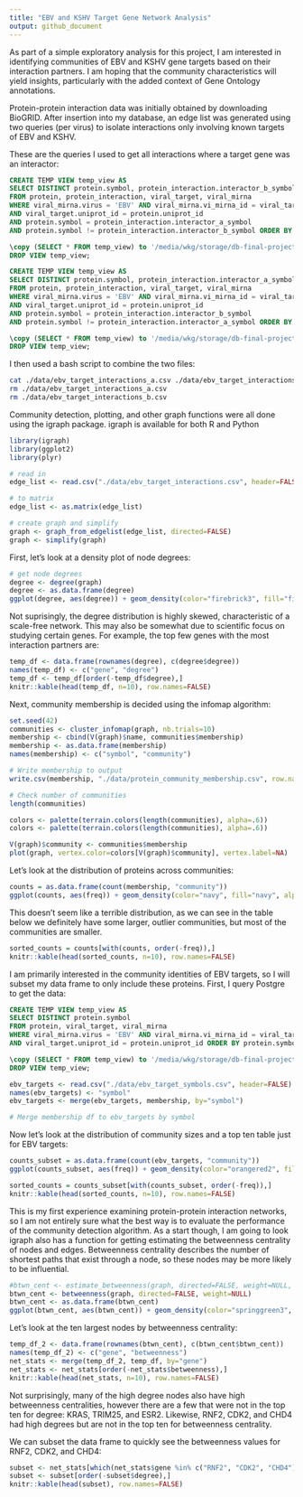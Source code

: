 ```yaml
---
title: "EBV and KSHV Target Gene Network Analysis"
output: github_document
---
```


As part of a simple exploratory analysis for this project, I am interested in identifying communities of EBV and KSHV gene targets based on their interaction partners. I am hoping that the community characteristics will yield insights, particularly with the added context of Gene Ontology annotations.

Protein-protein interaction data was initially obtained by downloading BioGRID. After insertion into my database, an edge list was generated using two queries (per virus) to isolate interactions only involving known targets of EBV and KSHV.

These are the queries I used to get all interactions where a target gene was an interactor:

```sql
CREATE TEMP VIEW temp_view AS
SELECT DISTINCT protein.symbol, protein_interaction.interactor_b_symbol 
FROM protein, protein_interaction, viral_target, viral_mirna 
WHERE viral_mirna.virus = 'EBV' AND viral_mirna.vi_mirna_id = viral_target.vi_mirna_id 
AND viral_target.uniprot_id = protein.uniprot_id 
AND protein.symbol = protein_interaction.interactor_a_symbol 
AND protein.symbol != protein_interaction.interactor_b_symbol ORDER BY protein.symbol ASC;

\copy (SELECT * FROM temp_view) to '/media/wkg/storage/db-final-project/data/ebv_target_interactions_a.csv' with csv
DROP VIEW temp_view;

CREATE TEMP VIEW temp_view AS
SELECT DISTINCT protein.symbol, protein_interaction.interactor_a_symbol 
FROM protein, protein_interaction, viral_target, viral_mirna 
WHERE viral_mirna.virus = 'EBV' AND viral_mirna.vi_mirna_id = viral_target.vi_mirna_id 
AND viral_target.uniprot_id = protein.uniprot_id 
AND protein.symbol = protein_interaction.interactor_b_symbol 
AND protein.symbol != protein_interaction.interactor_a_symbol ORDER BY protein.symbol ASC;

\copy (SELECT * FROM temp_view) to '/media/wkg/storage/db-final-project/data/ebv_target_interactions_b.csv' with csv
DROP VIEW temp_view;
```

I then used a bash script to combine the two files:

```bash
cat ./data/ebv_target_interactions_a.csv ./data/ebv_target_interactions_b.csv > ./data/ebv_target_interactions.csv
rm ./data/ebv_target_interactions_a.csv
rm ./data/ebv_target_interactions_b.csv
```

Community detection, plotting, and other graph functions were all done using the igraph package. igraph is available for both R and Python

```r
library(igraph)
library(ggplot2)
library(plyr)

# read in
edge_list <- read.csv("./data/ebv_target_interactions.csv", header=FALSE)

# to matrix
edge_list <- as.matrix(edge_list)

# create graph and simplify
graph <- graph_from_edgelist(edge_list, directed=FALSE)
graph <- simplify(graph)
```

First, let's look at a density plot of node degrees:

```r
# get node degrees
degree <- degree(graph)
degree <- as.data.frame(degree)
ggplot(degree, aes(degree)) + geom_density(color="firebrick3", fill="firebrick3", alpha=0.4) + coord_cartesian(xlim=c(0,150))
```

Not suprisingly, the degree distribution is highly skewed, characteristic of a scale-free network. This may also be somewhat due to scientific focus on studying certain genes. For example, the top few genes with the most interaction partners are:

```r
temp_df <- data.frame(rownames(degree), c(degree$degree))
names(temp_df) <- c("gene", "degree")
temp_df <- temp_df[order(-temp_df$degree),]
knitr::kable(head(temp_df, n=10), row.names=FALSE)
```

Next, community membership is decided using the infomap algorithm:

```r
set.seed(42)
communities <- cluster_infomap(graph, nb.trials=10)
membership <- cbind(V(graph)$name, communities$membership)
membership <- as.data.frame(membership)
names(membership) <- c("symbol", "community")

# Write membership to output
write.csv(membership, "./data/protein_community_membership.csv", row.names=FALSE, quote=FALSE)

# Check number of communities
length(communities)
```
```r
colors <- palette(terrain.colors(length(communities), alpha=.6))
colors <- palette(terrain.colors(length(communities), alpha=.6))
```

```r
V(graph)$community <- communities$membership
plot(graph, vertex.color=colors[V(graph)$community], vertex.label=NA)
```
 
 Let's look at the distribution of proteins across communities:
 
```r
counts = as.data.frame(count(membership, "community"))
ggplot(counts, aes(freq)) + geom_density(color="navy", fill="navy", alpha =0.4) + coord_cartesian(xlim=c(0,125))
```

This doesn't seem like a terrible distribution, as we can see in the table below we definitely have some larger, outlier communities, but most of the communities are smaller.

```r
sorted_counts = counts[with(counts, order(-freq)),]
knitr::kable(head(sorted_counts, n=10), row.names=FALSE)
```

I am primarily interested in the community identities of EBV targets, so I will subset my data frame to only include these proteins. First, I query Postgre to get the data:

```sql
CREATE TEMP VIEW temp_view AS
SELECT DISTINCT protein.symbol 
FROM protein, viral_target, viral_mirna 
WHERE viral_mirna.virus = 'EBV' AND viral_mirna.vi_mirna_id = viral_target.vi_mirna_id 
AND viral_target.uniprot_id = protein.uniprot_id ORDER BY protein.symbol ASC;

\copy (SELECT * FROM temp_view) to '/media/wkg/storage/db-final-project/data/ebv_target_symbols.csv' with csv
DROP VIEW temp_view;
```


```r
ebv_targets <- read.csv("./data/ebv_target_symbols.csv", header=FALSE)
names(ebv_targets) <- "symbol"
ebv_targets <- merge(ebv_targets, membership, by="symbol")

# Merge membership df to ebv_targets by symbol
```

Now let's look at the distribution of community sizes and a top ten table just for EBV targets:

```r
counts_subset = as.data.frame(count(ebv_targets, "community"))
ggplot(counts_subset, aes(freq)) + geom_density(color="orangered2", fill="orangered2", alpha =0.4) + coord_cartesian(xlim=c(0,25))
```
```r
sorted_counts = counts_subset[with(counts_subset, order(-freq)),]
knitr::kable(head(sorted_counts, n=10), row.names=FALSE)
```

This is my first experience examining protein-protein interaction networks, so I am not entirely sure what the best way is to evaluate the performance of the community detection algorithm. As a start though, I am going to look 
igraph also has a function for getting estimating the betweenness centrality of nodes and edges. Betweenness centrality describes the number of shortest paths that exist through a node, so these nodes may be more likely to be influential.
 
```r
#btwn_cent <- estimate_betweenness(graph, directed=FALSE, weight=NULL, cutoff=-1)
btwn_cent <- betweenness(graph, directed=FALSE, weight=NULL)
btwn_cent <- as.data.frame(btwn_cent)
ggplot(btwn_cent, aes(btwn_cent)) + geom_density(color="springgreen3", fill="springgreen3", alpha=0.4) + coord_cartesian(xlim=c(0,200000))
```

Let's look at the ten largest nodes by betweenness centrality:

```r
temp_df_2 <- data.frame(rownames(btwn_cent), c(btwn_cent$btwn_cent))
names(temp_df_2) <- c("gene", "betweenness")
net_stats <- merge(temp_df_2, temp_df, by="gene")
net_stats <- net_stats[order(-net_stats$betweenness),]
knitr::kable(head(net_stats, n=10), row.names=FALSE)
```
 
Not surprisingly, many of the high degree nodes also have high betweenness centralities, however there are a few that were not in the top ten for degree: KRAS, TRIM25, and ESR2. Likewise, RNF2, CDK2, and CHD4 had high degrees but are not in the top ten for betweenness centrality. 

We can subset the data frame to quickly see the betweenness values for RNF2, CDK2, and CHD4:

```r
subset <- net_stats[which(net_stats$gene %in% c("RNF2", "CDK2", "CHD4")),]
subset <- subset[order(-subset$degree),]
knitr::kable(head(subset), row.names=FALSE)
```

